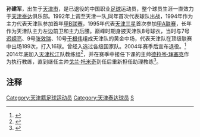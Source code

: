 {{Football player infobox
| playername = 孙建军
| fullname = 孙建军
| englishfullname = Sun Jianjun
| countryofbirth = {{CHN}}
| cityofbirth = [[天津|天津]]
| dateofbirth = {{birth date and age|1973|3|31}}
| height = {{height|m=1.77}}
| position = 中场
| currentclub = 已退役
| youthyears =
| youthclubs = 天津青年队
| years = 1991-1992<br>1992-2004年
| clubs = [[天津万科足球俱乐部|天津博桑]]<br>[[天津泰达|天津泰达]]
| manageryears1 = 2014
| managerclubs1 = [[山东滕鼎足球俱乐部|山东滕鼎]]
| caps(goals) =<br>229 (24)
| nationalyears = 1999-2000年
| nationalteam ={{fb|CHN}}
| nationalcaps(goals) =6 (0)
| pcupdate =
|}}{{Other uses|孙建军 (南京大学)}}

'''孙建军'''{{BD|1973年|3月31日|||S}}，出生于[[天津市|天津市]]，是已退役的中国职业[[足球|足球]]运动员，整个球员生涯一直效力于[[天津泰达|天津泰达]]俱乐部。1992年上调至天津一队,同年首次代表球队出战，1994年作为主力代表天津队参加首年[[甲B联赛|甲B联赛]]，1995年代表[[天津泰达|天津三星]]首次参加[[甲A联赛|甲A联赛]]，长年作为天津队主力左边前卫和主力后腰。巅峰时期身披天津队8号球衣，当时与7号[[迟嵘亮|迟嵘亮]]、9号[[张效瑞|张效瑞]]、10号[[于根伟|于根伟]]组成天津队的黄金中场，代表天津队在顶级联赛中出场189次，打入16球。曾经入选过各级国家队。2004年赛季后宣布退役。<ref>{{cite news|url=http://u.enorth.cn/article/57238.html|title=孙建军：十一年前的记忆|publisher=北方网|date=2006-04-26|accessdate=2006-04-26}}{{dead link|date=2017年12月 |bot=InternetArchiveBot |fix-attempted=yes }}</ref> 2014年底加入[[天津权健足球俱乐部|天津松江]]队教练组<ref>{{cite news|url=http://sports.enorth.com.cn/system/2014/12/15/012327980.shtml|title=拜塞克出任松江队新主帅 孙建军白毅加盟教练组|publisher=北方网|date=2014-12-15|accessdate=2014-12-15|archive-date=2021-01-17|archive-url=https://web.archive.org/web/20210117104653/http://sports.enorth.com.cn/system/2014/12/15/012327980.shtml|dead-url=no}}</ref>，并在赛季中接任下课的主帅[[德拉岑·拜塞克|德拉岑·拜塞克]]作为执行教练，直到继任主帅[[戈兰·托米奇|戈兰·托米奇]]到任后重新担任助理教练<ref>{{cite news|url=http://sports.163.com/15/0507/10/AP0O7R8L00051C8L.html|title=天津松江官方宣布拜塞克下课 助教孙建军暂接管|publisher=网易体育|date=2015-05-07|accessdate=2015-05-07|archive-url=https://web.archive.org/web/20161103234630/http://sports.163.com/15/0507/10/AP0O7R8L00051C8L.html|archive-date=2016-11-03|dead-url=yes}}</ref>。

== 注释 ==
{{reflist}}

{{1993年全国足球俱乐部队锦标赛B组分类名单天津}}
{{1994年甲B分类名单天津}}
{{1995年甲A分类名单天津}}
{{1996年甲A分类名单天津}}
{{1997年甲A分类名单天津}}
{{1998年甲B分类名单天津}}
{{1999年甲A分类名单天津}}
{{2000年甲A分类名单天津}}
{{2001年甲A分类名单天津}}
{{2002年甲A分类名单天津}}
{{2003年甲A分类名单天津}}
{{2004年中超分类名单天津}}
{{DEFAULTSORT:SUN Jianjun}}
[[Category:天津籍足球运动员|Category:天津籍足球运动员]]
[[Category:天津泰达球员|Category:天津泰达球员]]
[[Category:孙姓|S]]